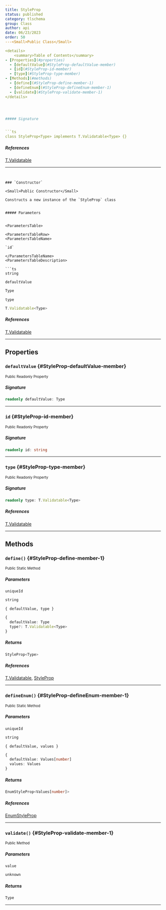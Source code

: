 ```yaml
---
title: StyleProp
status: published
category: tlschema
group: Class
author: api
date: 06/23/2023
order: 50
---<Small>Public Class</Small>

<details>
	<summary>Table of Contents</summary>
- [Properties](#properties)
  - [defaultValue](#StyleProp-defaultValue-member)
  - [id](#StyleProp-id-member)
  - [type](#StyleProp-type-member)
- [Methods](#methods)
  - [define](#StyleProp-define-member-1)
  - [defineEnum](#StyleProp-defineEnum-member-1)
  - [validate](#StyleProp-validate-member-1)
</details>




##### Signature


```ts
class StyleProp<Type> implements T.Validatable<Type> {}
```

##### References

[T.Validatable](/gen/validate/Validatable-type)

---
```


### `Constructor`

<Small>Public Constructor</Small>

Constructs a new instance of the `StyleProp` class


##### Parameters


<ParametersTable>

<ParametersTableRow>
<ParametersTableName>

`id`

</ParametersTableName>
<ParametersTableDescription>

```ts
string
```



</ParametersTableDescription>
</ParametersTableRow>
<ParametersTableRow>
<ParametersTableName>

`defaultValue`

</ParametersTableName>
<ParametersTableDescription>

```ts
Type
```



</ParametersTableDescription>
</ParametersTableRow>
<ParametersTableRow>
<ParametersTableName>

`type`

</ParametersTableName>
<ParametersTableDescription>

```ts
T.Validatable<Type>
```



</ParametersTableDescription>
</ParametersTableRow>
</ParametersTable>

##### References

[T.Validatable](/gen/validate/Validatable-type)

---

## Properties

### `defaultValue` \{#StyleProp-defaultValue-member}

<Small>Public Readonly Property</Small>

##### Signature


```ts
readonly defaultValue: Type
```

---

### `id` \{#StyleProp-id-member}

<Small>Public Readonly Property</Small>

##### Signature


```ts
readonly id: string
```

---

### `type` \{#StyleProp-type-member}

<Small>Public Readonly Property</Small>

##### Signature


```ts
readonly type: T.Validatable<Type>
```

##### References

[T.Validatable](/gen/validate/Validatable-type)

---

## Methods

### `define()` \{#StyleProp-define-member-1}

<Small>Public Static Method</Small>

##### Parameters


<ParametersTable>

<ParametersTableRow>
<ParametersTableName>

`uniqueId`

</ParametersTableName>
<ParametersTableDescription>

```ts
string
```



</ParametersTableDescription>
</ParametersTableRow>
<ParametersTableRow>
<ParametersTableName>

`{ defaultValue, type }`

</ParametersTableName>
<ParametersTableDescription>

```ts
{
  defaultValue: Type
  type?: T.Validatable<Type>
}
```



</ParametersTableDescription>
</ParametersTableRow>
</ParametersTable>

##### Returns


```ts
StyleProp<Type>
```

##### References

[T.Validatable](/gen/validate/Validatable-type), [StyleProp](/gen/tlschema/StyleProp-class)

---

### `defineEnum()` \{#StyleProp-defineEnum-member-1}

<Small>Public Static Method</Small>

##### Parameters


<ParametersTable>

<ParametersTableRow>
<ParametersTableName>

`uniqueId`

</ParametersTableName>
<ParametersTableDescription>

```ts
string
```



</ParametersTableDescription>
</ParametersTableRow>
<ParametersTableRow>
<ParametersTableName>

`{ defaultValue, values }`

</ParametersTableName>
<ParametersTableDescription>

```ts
{
  defaultValue: Values[number]
  values: Values
}
```



</ParametersTableDescription>
</ParametersTableRow>
</ParametersTable>

##### Returns


```ts
EnumStyleProp<Values[number]>
```

##### References

[EnumStyleProp](/gen/tlschema/EnumStyleProp-class)

---

### `validate()` \{#StyleProp-validate-member-1}

<Small>Public Method</Small>

##### Parameters


<ParametersTable>

<ParametersTableRow>
<ParametersTableName>

`value`

</ParametersTableName>
<ParametersTableDescription>

```ts
unknown
```



</ParametersTableDescription>
</ParametersTableRow>
</ParametersTable>

##### Returns


```ts
Type
```

---

